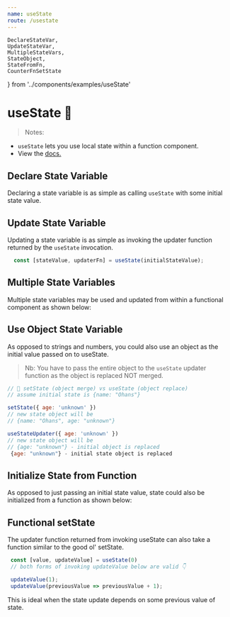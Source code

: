 ```yaml
---
name: useState
route: /usestate
---
```

    DeclareStateVar, 
    UpdateStateVar, 
    MultipleStateVars, 
    StateObject, 
    StateFromFn,
    CounterFnSetState
} from '../components/examples/useState'




# useState 🦄
 
> Notes: 
 - `useState` lets you use local state within a function component. 
 -  View the [docs.](https://reactjs.org/docs/hooks-reference.html#usestate)


## Declare State Variable 
Declaring a state variable is as simple as calling `useState` with some initial state value.
<Editor code={DeclareStateVar}/>

## Update State Variable
Updating a state variable is as simple as invoking the updater function returned by the `useState` invocation. 

```js
  const [stateValue, updaterFn] = useState(initialStateValue);
```
<Editor code={UpdateStateVar} />

## Multiple State Variables 
Multiple state variables may be used and updated from within a functional component as shown below:

<Editor code={MultipleStateVars} />

## Use Object State Variable
As opposed to strings and numbers, you could also use an object as the initial value passed on to useState.
> Nb: You have to pass the entire object to the `useState` updater function as the object is replaced NOT merged. 

<Editor code={StateObject} />

```js
// 🐢 setState (object merge) vs useState (object replace)
// assume initial state is {name: "Ohans"}

setState({ age: 'unknown' })
// new state object will be
// {name: "Ohans", age: "unknown"}

useStateUpdater({ age: 'unknown' })
// new state object will be
// {age: "unknown"} - initial object is replaced
 {age: "unknown"} - initial state object is replaced

```
  

## Initialize State from Function 
As opposed to just passing an initial state value, state could also be initialized from a function as shown below:
<Editor code={StateFromFn} />

## Functional setState 
The updater function returned from invoking useState can also take a function similar to the good ol' setState.

```js
 const [value, updateValue] = useState(0)
 // both forms of invoking updateValue below are valid 👇

 updateValue(1);
 updateValue(previousValue => previousValue + 1);
```
This is ideal when the state update depends on some previous value of state. 

<Editor code={CounterFnSetState} />